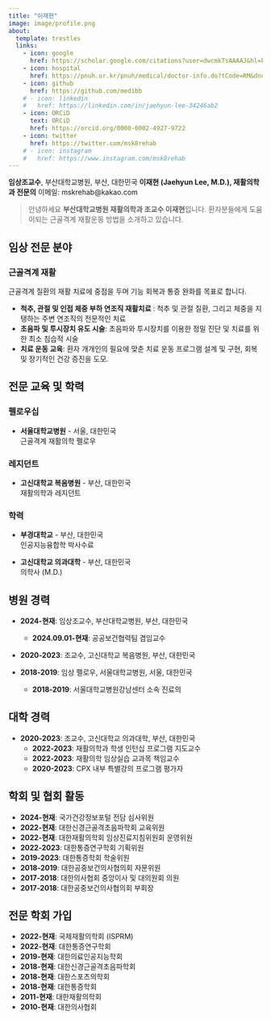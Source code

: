 ```yaml
---
title: "이재현"
image: image/profile.png
about: 
  template: trestles
  links:
    - icon: google
      href: https://scholar.google.com/citations?user=dwcmkTsAAAAJ&hl=ko
    - icon: hospital
      href: https://pnuh.or.kr/pnuh/medical/doctor-info.do?tCode=RM&dno=103486
    - icon: github
      href: https://github.com/medibb
    # - icon: linkedin
    #   href: https://linkedin.com/in/jaehyun-lee-34246ab2
    - icon: ORCiD
      text: ORCiD
      href: https://orcid.org/0000-0002-4927-9722
    - icon: twitter
      href: https://twitter.com/msk8rehab
    # - icon: instagram
    #   href: https://www.instagram.com/msk8rehab
---
```


**임상조교수**, 부산대학교병원, 부산, 대한민국
**이재현 (Jaehyun Lee, M.D.), 재활의학과 전문의**
이메일: mskrehab@kakao.com

> 안녕하세요
> **부산대학교병원 재활의학과 조교수 이재현**입니다.
> 환자분들에게 도움이되는 근골격계 재활운동 방법을 소개하고 있습니다.


## 임상 전문 분야  

### **근골격계 재활**  
근골격계 질환의 재활 치료에 중점을 두며 기능 회복과 통증 완화를 목표로 합니다.  

- **척추, 관절 및 인접 체중 부하 연조직 재활치료 **: 척추 및 관절 질환, 그리고 체중을 지탱하는 주변 연조직의 전문적인 치료  
- **초음파 및 투시장치 유도 시술**: 초음파와 투시장치를 이용한 정밀 진단 및 치료를 위한 최소 침습적 시술
- **치료 운동 교육**: 환자 개개인의 필요에 맞춘 치료 운동 프로그램 설계 및 구현, 회복 및 장기적인 건강 증진을 도모.


## 
## 전문 교육 및 학력  

### **펠로우십**  
- **서울대학교병원** - 서울, 대한민국  
  근골격계 재활의학 펠로우  

### **레지던트**  
- **고신대학교 복음병원** - 부산, 대한민국  
  재활의학과 레지던트  

### **학력**  
- **부경대학교** - 부산, 대한민국  
  인공지능융합학 박사수료  

- **고신대학교 의과대학** - 부산, 대한민국  
  의학사 (M.D.)  


## 병원 경력  

- **2024-현재**: 임상조교수, 부산대학교병원, 부산, 대한민국  
  - **2024.09.01-현재**: 공공보건협력팀 겸임교수 
- **2020-2023**: 조교수, 고신대학교 복음병원, 부산, 대한민국  

- **2018-2019**: 임상 펠로우, 서울대학교병원, 서울, 대한민국  
  - **2018-2019**: 서울대학교병원강남센터 소속 진료의  

## 대학 경력  

- **2020-2023**: 조교수, 고신대학교 의과대학, 부산, 대한민국  
  - **2022-2023**: 재활의학과 학생 인턴십 프로그램 지도교수  
  - **2022-2023**: 재활의학 임상실습 교과목 책임교수  
  - **2020-2023**: CPX 내부 특별강의 프로그램 평가자  


## 학회 및 협회 활동  

- **2024-현재**: 국가건강정보포털 전담 심사위원 
- **2022-현재**: 대한신경근골격초음파학회 교육위원  
- **2022-현재**: 대한재활의학회 임상진료지침위원회 운영위원  
- **2022-2023**: 대한통증연구학회 기획위원  
- **2019-2023**: 대한통증학회 학술위원  
- **2018-2019**: 대한공중보건의사협의회 자문위원
- **2017-2018**: 대한의사협회 중앙이사 및 대의원회 의원  
- **2017-2018**: 대한공중보건의사협의회 부회장  

## 전문 학회 가입  

- **2022-현재**: 국제재활의학회 (ISPRM)  
- **2022-현재**: 대한통증연구학회  
- **2019-현재**: 대한의료인공지능학회  
- **2018-현재**: 대한신경근골격초음파학회  
- **2018-현재**: 대한스포츠의학회  
- **2018-현재**: 대한통증학회  
- **2011-현재**: 대한재활의학회  
- **2010-현재**: 대한의사협회